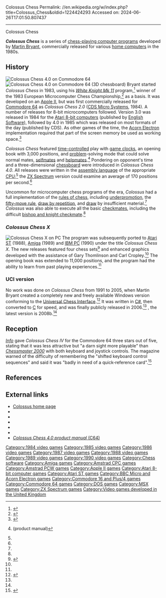 Colossus Chess
Permalink: //en.wikipedia.org/w/index.php?title=Colossus_Chess&oldid=1224424293
Accessed on: 2024-06-26T17:01:50.807437



------
Colossus Chess
{{Infobox video game
| title = Colossus Chess
| image = Colossuschessbox2.jpg
| caption = C64 box art
| developer = [[Martin Bryant (programmer)|Martin Bryant]]
| publisher = [[CDS Micro Systems]]<br>[[English Software]]
| designer =
| engine =
| released = 1984–1990 (Colossus Chess)<br>2006–2008 (Colossus Chess UCI)
| genre = [[Computer chess|Chess]]
| modes = [[Single-player]]
| platforms = [[Acorn Electron]],<ref>{{cite web | url=http://www.xgd.com/id/28722 | title=Colossus 4.0 for Acorn Electron - X Game Database | publisher=www.xgd.com | accessdate=2008-06-14 | archive-url=https://web.archive.org/web/20110717041414/http://www.xgd.com/id/28722 | archive-date=2011-07-17 | url-status=dead }}</ref> [[Amiga]],<ref>{{cite web | url=http://www.xgd.com/id/37884 | title=Colossus Chess X for Commodore Amiga - X Game Database | publisher=www.xgd.com | accessdate=2008-06-14 | archive-url=https://web.archive.org/web/20110717041426/http://www.xgd.com/id/37884 | archive-date=2011-07-17 | url-status=dead }}</ref> [[Amstrad CPC]],<ref>{{cite web | url=http://www.cpczone.net/index.php?game=2320 | title=Collosus 4 Chess by CDS for the Amstrad CPC | publisher=www.cpczone.net | accessdate=2008-06-15}}</ref> [[Amstrad PCW]],<ref name="Colossus"/> [[Apple II]],<ref name="Colossus"/> [[Atari 8-bit]],<ref>{{Atarimania|id=1135|name=Colossus Chess 3.0|accessdate=2008-06-15}}</ref> [[Atari ST]],<ref>Higham, Mark; (Dec 1988); ''Battlechess vs Colossus Chess X'' in ''ST Amiga Format''Issue 6;pp. 66</ref> [[BBC Micro]],<ref>{{cite web | url=http://www.xgd.com/id/27117 | title=Colossus 4.0 - Chess for Acorn BBC Micro - X Game Database | publisher=www.xgd.com | accessdate=2008-06-14 | archive-url=https://web.archive.org/web/20110717041358/http://www.xgd.com/id/27117 | archive-date=2011-07-17 | url-status=dead }}</ref> [[Commodore 64]],<ref>{{cite web | url=http://www.lemon64.com/?game_id=3030 | title=Colossus Chess 2.0 | publisher=www.lemon64.com | accessdate=2008-07-07}}</ref><ref>{{cite web | url=http://www.lemon64.com/?game_id=518 | title=Colossus Chess 4.0 | publisher=www.lemon64.com | accessdate=2008-07-07}}</ref> [[Commodore Plus/4]],<ref>{{cite web | url=http://plus4.emucamp.com/software/Colossuss_Chess_Plus4 | title=Colossuss Chess +4 - Software Details - Plus/4 World | publisher=plus4.emucamp.com | accessdate=2008-06-15 | archive-url=https://web.archive.org/web/20080313080055/http://plus4.emucamp.com/software/Colossuss_Chess_Plus4 | archive-date=2008-03-13 | url-status=dead }}</ref><ref>{{cite web | url=http://www.xgd.com/id/41031 | title=Colossus 4 Chess for Commodore C16, C116 & Plus-4 - X Game Database | publisher=www.xgd.com | accessdate=2008-06-14 | archive-url=https://web.archive.org/web/20110717041514/http://www.xgd.com/id/41031 | archive-date=2011-07-17 | url-status=dead }}</ref> [[MS-DOS]],<ref>Ponting, Tim; (Sep 1990); ''Colossus Chess X'' review in ''Zero 11'';pp60-61</ref> [[Enterprise (computer)|Enterprise 64 & 128]],<ref>{{cite web | url=http://www.xgd.com/id/60367 | title=Colossus Chess 4 for Enterprise 64 & 128 - X Game Database | publisher=www.xgd.com | accessdate=2008-06-14 | archive-url=https://web.archive.org/web/20110717041407/http://www.xgd.com/id/60367 | archive-date=2011-07-17 | url-status=dead }}</ref> [[MSX]],<ref>{{cite web | url=http://www.generation-msx.nl/msxdb/softwareinfo/2722 | title=Colossus 4 Chess (1986, CDS Micro Systems) | publisher=www.generation-msx.nl | accessdate=2008-06-15}}</ref> [[ZX Spectrum]]<ref>{{cite web | url=http://www.worldofspectrum.org/infoseekid.cgi?id=0001018 | title=Colossus 4 Chess | publisher=www.worldofspectrum.org | accessdate=2008-06-15}}</ref><ref>{{cite web | url=http://www.xgd.com/id/69248 | title=Colossus 4 Chess for Sinclair ZX Spectrum - X Game Database | publisher=www.xgd.com | accessdate=2008-06-14 | archive-url=https://web.archive.org/web/20110717041602/http://www.xgd.com/id/69248 | archive-date=2011-07-17 | url-status=dead }}</ref>
}}

'''''Colossus Chess''''' is a series of [[chess engine|chess-playing computer programs]] developed by [[Martin Bryant (programmer)|Martin Bryant]], commercially released for various [[home computer]]s in the 1980s.

==History==
[[Image:Colossus Chess 4 C64 2D.png|thumb|left|''Colossus Chess 4.0'' on [[Commodore 64]]]]
[[Image:Colossus Chess 4 C64 3D.png|thumb|left|''Colossus Chess 4.0'' on [[Commodore 64]] (3D chessboard)]]
Bryant started ''Colossus Chess'' in 1983, using his ''[[White Knight Mk 11]]'' program,<ref name="Colossus">{{cite web | url=http://www.colossusgames.co.uk/chess/colossuschess.htm | title=Colossus Chess | first=Martin | last=Bryant | authorlink=Martin Bryant (programmer) | accessdate=2008-05-22 | url-status=dead | archiveurl=https://web.archive.org/web/20131124083132/http://www.colossusgames.co.uk/chess/colossuschess.htm | archivedate=2013-11-24 }}</ref> winner of the 1983 European Microcomputer Chess Championship,<ref>{{cite web | url=http://www.colossusgames.co.uk/chess/whiteknight.htm | title=White Knight | first=Martin | last=Bryant | authorlink=Martin Bryant (programmer) | accessdate=2008-05-22 | url-status=dead | archiveurl=https://web.archive.org/web/20150317160439/http://www.colossusgames.co.uk/chess/whiteknight.htm | archivedate=2015-03-17 }}</ref> as a basis. It was developed on an [[Apple II]], but was first commercially released for [[Commodore 64]] as ''Colossus Chess 2.0'' ([[CDS Micro Systems]], 1984). A number of releases for 8-bit microcomputers followed. Version 3.0 was released in 1984 for the [[Atari 8-bit computers]] (published by [[English Software]]), followed by 4.0 in 1985 which was released on most formats of the day (published by CDS). As other games of the time, the [[Acorn Electron]] implementation required that part of the screen memory be used as working space.<ref>{{Cite journal|title=New Chess grandmaster for the Beeb? (Colossus 4 review)|volume=5|issue=9|journal=Beebug|date=March 1987|page=12|author=Bernard Hill|quote=The manual indicates that the program version which loads in to a Model B or Electron is different to that for the Master or B+, and the board display shows this very clearly. The 32k program displays less than a full mode 4 screen as the program loads right up to %6040 [Mode 4's screen memory starts at %5800]}}</ref>

''Colossus Chess'' featured [[time control|time-control]]led play with [[game clock]]s, an opening book with 3,000 positions, and [[chess problem|problem]]-solving mode that could solve normal mates, [[selfmate]]s and [[helpmate]]s.<ref name="manual">{{cite book | url=http://www.secarica.ro/zx/colossus.html | title=Colossus Chess 4 for Sinclair ZX Spectrum | publisher=[[CDS Software]] | accessdate=2008-06-02}} (product manual)</ref> Pondering on opponent's time and a three-dimensional [[chessboard]] were introduced in ''Colossus Chess 4.0''. All releases were written in the [[assembly language]] of the appropriate [[CPU]];<ref name="Colossus"/> the [[ZX Spectrum]] version could examine an average of 170 positions per second.<ref name="manual"/>

Uncommon for microcomputer chess programs of the era, ''Colossus'' had a full implementation of the [[rules of chess]], including [[underpromotion]], the [[fifty-move rule]], [[draw by repetition]], and [[draw (chess)|draw]] by insufficient material.<ref name="manual"/> ''Colossus'' was also able to execute all the basic [[checkmate]]s, including the difficult [[bishop and knight checkmate]].<ref name="manual"/>

===''Colossus Chess X''===
[[Image:Colossus Chess X PC.png|thumb|right|''Colossus Chess X'' on PC]]
The program was subsequently ported to [[Atari ST]] (1988), [[Amiga]] (1989) and [[IBM PC]] (1990) under the title ''Colossus Chess X''. The new releases featured four chess sets<ref name="ST-Log">{{cite journal | url=http://www.atarimagazines.com/st-log/issue35/11_3_ST_NEWS_MORE_FROM_ARTWORX.php | title=More from Artworx | journal=ST-Log | issue=35 |date=August 1989 |page=11 | accessdate=2008-06-10}}</ref> and enhanced graphics developed with the assistance of Gary Thomlinson and Carl Cropley.<ref name="Colossus"/> The opening book was extended to 11,000 positions, and the program had the ability to learn from past playing experiences.<ref name="ST-Log"/>

===UCI version===
No work was done on ''Colossus Chess'' from 1991 to 2005, when Martin Bryant created a completely new and freely available Windows version conforming to the [[Universal Chess Interface]].<ref name="Colossus UCI">{{cite web | archiveurl=https://web.archive.org/web/20160319133423/http://www.colossusgames.co.uk/chess/colossuschessuci.htm |url=http://www.colossusgames.co.uk/chess/colossuschessuci.htm |archive-date=19 March 2016 | title=Colossus Chess UCI | first=Martin | last=Bryant | authorlink=Martin Bryant (programmer)| accessdate=2009-01-18}}</ref> It was written in [[C Sharp (programming language)|C#]], then converted to [[C (programming language)|C]] for speed, and was finally publicly released in 2006.<ref name="Colossus UCI"/> {{As of|2009|1}}, the latest version is 2008b.<ref name="Colossus UCI"/>

==Reception==
''[[Info (magazine)|Info]]'' gave ''Colossus Chess IV'' for the Commodore 64 three stars out of five, stating that it was less attractive but "a darn sight more playable" than ''[[Chessmaster 2000]]'' with both keyboard and joystick controls. The magazine warned of the difficulty of remembering the "shifted keyboard control sequences" and said it was "badly in need of a quick-reference card".<ref name="info198701">{{Cite magazine |last=Dunnington |first=Benn |last2=Brown |first2=Mark R. |last3=Malcolm |first3=Tom |date=January–February 1987 |title=64/128 Gallery |url=https://archive.org/stream/info-magazine-13/Info_Issue_13_1987_Jan-Feb#page/n13/mode/2up |magazine=Info |pages=14–21}}</ref>

==References==
{{reflist|2}}

==External links==
*[https://web.archive.org/web/20131128092425/http://www.colossusgames.co.uk/home.htm Colossus home page]
*{{MobyGames|id=/colossus-4-chess}}
*{{Lemon64 game|id=3030|name=Colossus Chess 2.0}}
*{{Lemon64 game|id=518|name=Colossus Chess 4.0}}
*{{WoS game|id=0001018|name=Colossus Chess 4.0}}
*{{cite journal | url=http://www.gb64.com/oldsite/gameofweek/8/gotw_colossus4.htm | title=Colossus Chess 4.0 | journal=[[Zzap!64]] | issue=8 |date=December 1985}}
*[http://www.gb64.com/oldsite/gameofweek/8/colossus4/Colossus4docs.txt ''Colossus Chess 4.0 product manual'' (C64)]

{{CDS Micro Systems series}}
{{BBC Computer Literacy Project}}

[[Category:1984 video games]] <!--2.0 (C64), 3.0 (Atari 8-bit)-->
[[Category:1985 video games]] <!--4.0 (C64, Commodore Plus/4)-->
[[Category:1986 video games]] <!--4.0 (Amstrad CPC, MSX, ZX Spectrum)-->
[[Category:1987 video games]] <!--4.0 (Atari 8-bit)-->
[[Category:1988 video games]] <!--X (Atari ST)-->
[[Category:1989 video games]] <!--X (Amiga)-->
[[Category:1990 video games]] <!--X (PC)-->
[[Category:Chess software]]
[[Category:Amiga games]]
[[Category:Amstrad CPC games]]
[[Category:Amstrad PCW games]]
[[Category:Apple II games]]
[[Category:Atari 8-bit computer games]]
[[Category:Atari ST games]]
[[Category:BBC Micro and Acorn Electron games]]
[[Category:Commodore 16 and Plus/4 games]]
[[Category:Commodore 64 games]]
[[Category:DOS games]]
[[Category:MSX games]]
[[Category:ZX Spectrum games]]
[[Category:Video games developed in the United Kingdom]]